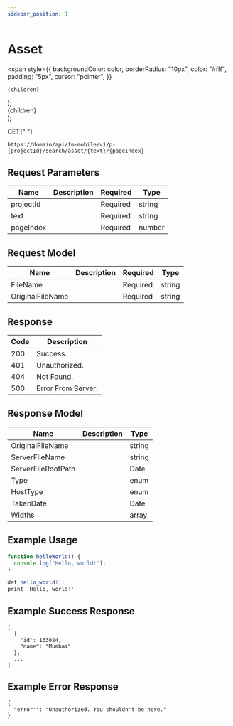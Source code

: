 ```yaml
---
sidebar_position: 1
---
```


# Asset

  <span
    style={{
      backgroundColor: color,
      borderRadius: "10px",
      color: "#fff",
      padding: "5px",
      cursor: "pointer",
    }}
  >
    {children}
  </span>
);

  <div
    style={{
      display: "flex",
      justifyContent: "center",
      alignItems: "center",
    }}
  >
    <div
      style={{
        backgroundColor: color,
        borderRadius: "5px",
        height: "10px",
        width: "10px",
        color: color,
        marginRight: "5px",
      }}
    ></div> {children}
  </div>
);

<Highlight color="#1877F2">GET</Highlight>{" "}

`https://domain/api/fm-mobile/v1/p-{projectId}/search/asset/{text}/{pageIndex}`

## Request Parameters

| Name      | Description | Required                                        | Type   |
| --------- | ----------- | ----------------------------------------------- | ------ |
| projectId |             | <Highlight color="#EE4B2B">Required</Highlight> | string |
| text      |             | <Highlight color="#EE4B2B">Required</Highlight> | string |
| pageIndex |             | <Highlight color="#EE4B2B">Required</Highlight> | number |

## Request Model

| Name             | Description | Required                                        | Type   |
| ---------------- | ----------- | ----------------------------------------------- | ------ |
| FileName         |             | <Highlight color="#EE4B2B">Required</Highlight> | string |
| OriginalFileName |             | <Highlight color="#EE4B2B">Required</Highlight> | string |

## Response

| Code                           | Description        |
| ------------------------------ | ------------------ |
| <Dot color="#25c2a0">200</Dot> | Success.           |
| <Dot color="#FFC300">401</Dot> | Unauthorized.      |
| <Dot color="#FFC300">404</Dot> | Not Found.         |
| <Dot color="#EE4B2B">500</Dot> | Error From Server. |

## Response Model

| Name               | Description | Type   |
| ------------------ | ----------- | ------ |
| OriginalFileName   |             | string |
| ServerFileName     |             | string |
| ServerFileRootPath |             | Date   |
| Type               |             | enum   |
| HostType           |             | enum   |
| TakenDate          |             | Date   |
| Widths             |             | array  |

## Example Usage

<Tabs>
<TabItem value="js" label="JavaScript">

```js
function helloWorld() {
  console.log("Hello, world!");
}
```

</TabItem>
<TabItem value="c#" label=".Net">

```c#
def hello_world():
print 'Hello, world!'
```

</TabItem>

</Tabs>

## Example Success Response

```
[
  {
    "id": 133024,
    "name": "Mumbai"
  },
  ...
]
```

## Example Error Response

```
{
  "error'": "Unauthorized. You shouldn't be here."
}
```
